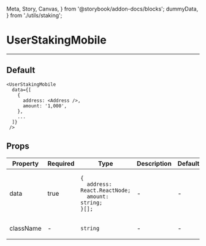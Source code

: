   Meta, Story, Canvas,
} from '@storybook/addon-docs/blocks';
  dummyData,
} from './utils/staking';


<Meta title="UserStakingMobile" component={UserStakingMobile} />

# UserStakingMobile
---

## Default
<Canvas>
  <Story name="Default">
    <UserStakingMobile
      data={dummyData}
    />
  </Story>
</Canvas>

```
<UserStakingMobile
  data={[
    {
      address: <Address />,
      amount: '1,000',
    },
    ...
  ]}
 />
```

## Props
<table>
<thead>
  <tr>
    <th>Property</th>
    <th>Required</th>
    <th>Type</th>
    <th>Description</th>
    <th>Default</th>
  </tr>
  </thead>
  <tbody>
  <tr>
    <td>data</td>
    <td>true</td>
    <td>

```
{
  address: React.ReactNode;
  amount: string;
}[];
```

  </td>
    <td>-</td>
    <td>-</td>
  </tr>

  <tr>
    <td>className</td>
    <td>-</td>
    <td>

`string`

  </td>
    <td>-</td>
    <td>-</td>
  </tr>
  </tbody>
</table>
<br/>
